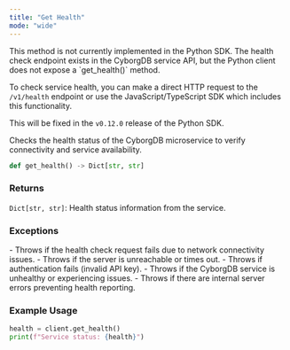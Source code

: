 ```yaml
---
title: "Get Health"
mode: "wide"
---
```


<Warning>
This method is not currently implemented in the Python SDK. The health check endpoint exists in the CyborgDB service API, but the Python client does not expose a `get_health()` method.

To check service health, you can make a direct HTTP request to the `/v1/health` endpoint or use the JavaScript/TypeScript SDK which includes this functionality.

This will be fixed in the `v0.12.0` release of the Python SDK.
</Warning>

Checks the health status of the CyborgDB microservice to verify connectivity and service availability.

```python
def get_health() -> Dict[str, str]
```

### Returns

`Dict[str, str]`: Health status information from the service.

### Exceptions

<AccordionGroup>
    <Accordion title="Error">
        - Throws if the health check request fails due to network connectivity issues.
        - Throws if the server is unreachable or times out.
        - Throws if authentication fails (invalid API key).
    </Accordion>
    <Accordion title="Service Errors">
        - Throws if the CyborgDB service is unhealthy or experiencing issues.
        - Throws if there are internal server errors preventing health reporting.
    </Accordion>
</AccordionGroup>

### Example Usage

```python
health = client.get_health()
print(f"Service status: {health}")
```